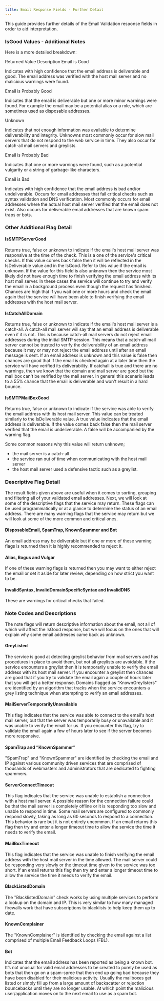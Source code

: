 ```yaml
---
title: Email Response Fields - Further Detail
---
```


This guide provides further details of the Email Validation response fields in order to aid interpretation.

### IsGood Values - Additional Notes

Here is a more detailed breakdown:

Returned Value Description
Email is Good

Indicates with high confidence that the email address is deliverable and good. The email address was verified with the host mail server and no malicious warnings were found.

Email is Probably Good

Indicates that the email is deliverable but one or more minor warnings were found. For example the email may be a potential alias or a role, which are sometimes used as disposable addresses.

Unknown

Indicates that not enough information was available to determine deliverability and integrity. Unknowns most commonly occur for slow mail servers that do not respond to the web service in time. They also occur for catch-all mail servers and greylists.

Email is Probably Bad

Indicates that one or more warnings were found, such as a potential vulgarity or a string of garbage-like characters.

Email is Bad

Indicates with high confidence that the email address is bad and/or undeliverable. Occurs for email addresses that fail critical checks such as syntax validation and DNS verification. Most commonly occurs for email addresses where the actual host mail server verified that the email does not exist. Also occurs for deliverable email addresses that are known spam traps or bots.

### Other Additional Flag Detail

#### IsSMTPServerGood

Returns true, false or unknown to indicate if the email's host mail server was responsive at the time of the check. This is a one of the service's critical checks. If this value comes back false then it will be reflected in the IsDeliverable value and in the IsGood. Refer to this value if the email is unknown. If the value for this field is also unknown then the service most likely did not have enough time to finish verifying the email address with its host mail server. In these cases the service will continue to try and verify the email in a background process even though the request has finished. Chances are high that if you wait one or more hours and check the email again that the service will have been able to finish verifying the email addresses with the host mail server.

#### IsCatchAllDomain

Returns true, false or unknown to indicate if the email's host mail server is a catch-all. A catch-all mail server will say that an email address is deliverable even if it is not. This is because catch-all mail servers do not reject email addresses during the initial SMTP session. This means that a catch-all mail server cannot be trusted to verify the deliverability of an email address because it may or may not reject the email address until after an email message is sent. If an email address is unknown and this value is false then chances are good that if the email is checked again at a later time then the service will have verified its deliverability. If catchall is true and there are no warnings, then we know that the domain and mail server are good but the mail box can't be verified by the mail server. In general this scenario leads to a 55% chance that the email is deliverable and won't result in a hard bounce.

#### IsSMTPMailBoxGood

Returns true, false or unknown to indicate if the service was able to verify the email address with its host mail server. This value can be treated similarly to the IsDeliverable value. A true value indicates that the email address is deliverable. If the value comes back false then the mail server verified that the email is undeliverable. A false will be accompanied by the warning flag.

Some common reasons why this value will return unknown;

- the mail server is a catch-all
- the service ran out of time when communicating with the host mail server
- the host mail server used a defensive tactic such as a greylist.

### Descriptive Flag Detail

The result fields given above are useful when it comes to sorting, grouping and filtering all of your validated email addresses. Next, we will look at some of the descriptive flags that the service may return. These flags can be used programmatically or at a glance to determine the status of an email address. There are many warning flags that the service may return but we will look at some of the more common and critical ones.

#### DisposableEmail, SpamTrap, KnownSpammer and Bot

An email address may be deliverable but if one or more of these warning flags is returned then it is highly recommended to reject it.

#### Alias, Bogus and Vulgar

If one of these warning flags is returned then you may want to either reject the email or set it aside for later review, depending on how strict you want to be.

#### InvalidSyntax, InvalidDomainSpecificSyntax and InvalidDNS

These are warnings for critical checks that failed.

### Note Codes and Descriptions

The note flags will return descriptive information about the email, not all of which will affect the IsGood response, but we will focus on the ones that will explain why some email addresses came back as unknown.

#### GreyListed

The service is good at detecting greylist behavior from mail servers and has procedures in place to avoid them, but not all greylists are avoidable. If the service encounters a greylist then it is temporarily unable to verify the email address with its host mail server. If you encounter a greylist then chances are good that if you try to validate the email again a couple of hours later that you will get a better response. Domains flagged as "KnownGreylisters" are identified by an algorithm that tracks when the service encounters a grey listing technique when attempting to verify an email addresses.

#### MailServerTemporarilyUnavailable

This flag indicates that the service was able to connect to the email's host mail server, but that the server was temporarily busy or unavailable and it was unable to verify the email for us. If you encounter this flag, try to validate the email again a few of hours later to see if the server becomes more responsive.

#### SpamTrap and “KnownSpammer”

"SpamTrap" and "KnownSpammer" are identified by checking the email and IP against various community driven services that are comprised of thousands of webmasters and administrators that are dedicated to fighting spammers.

#### ServerConnectTimeout

This flag indicates that the service was unable to establish a connection with a host mail server. A possible reason for the connection failure could be that the mail server is completely offline or it is responding too slow and unable to respond in time. Some mail servers are configured to commonly respond slowly, taking as long as 60 seconds to respond to a connection. This behavior is rare but it is not entirely uncommon. If an email returns this flag then try and enter a longer timeout time to allow the service the time it needs to verify the email.

#### MailBoxTimeout

This flag indicates that the service was unable to finish verifying the email address with the host mail server in the time allowed. The mail server could be responding very slowly or the timeout time given to the service was too short. If an email returns this flag then try and enter a longer timeout time to allow the service the time it needs to verify the email.

#### BlackListedDomain

The "BlacklistedDomain" check works by using multiple services to perform a lookup on the domain and IP. This is very similar to how many managed firewalls work that have subscriptions to blacklists to help keep them up to date.

#### KnownComplainer

The "KnownComplainer" is identified by checking the email against a list comprised of multiple Email Feedback Loops (FBL).

#### Bot

Indicates that the email address has been reported as being a known bot. It’s not unusual for valid email addresses to be created to purely be used as bots that then go on a spam-spree that then end up going bad because they have been disabled for their malicious activity. Usually the mailboxes get listed or simply fill up from a large amount of backscatter or rejection bouncebacks until they are no longer usable. At which point the malicious user/application moves on to the next email to use as a spam bot.
